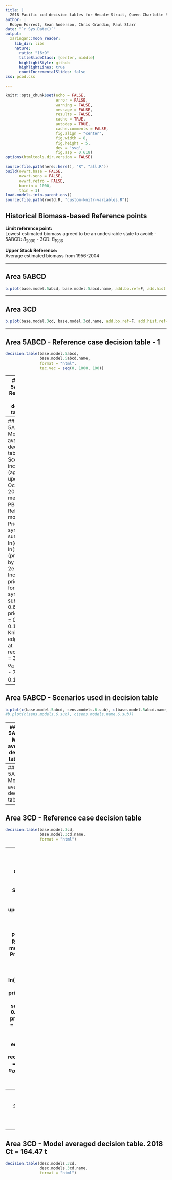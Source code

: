 ```yaml
---
title: |
  2018 Pacific cod decision tables for Hecate Strait, Queen Charlotte Sound (5ABCD) and West Coast Vancouver Island (3CD)
author: |
  Robyn Forrest, Sean Anderson, Chris Grandin, Paul Starr
date: "`r Sys.Date()`"
output:
  xaringan::moon_reader:
    lib_dir: libs
    nature:
      ratio: "16:9"
      titleSlideClass: [center, middle]
      highlightStyle: github
      highlightLines: true
      countIncrementalSlides: false
css: pcod.css

---
```


```r
knitr::opts_chunk$set(echo = FALSE,
                      error = FALSE,
                      warning = FALSE,
                      message = FALSE,
                      results = FALSE,
                      cache = TRUE,
                      autodep = TRUE,
                      cache.comments = FALSE,
                      fig.align = "center",
                      fig.width = 8,
                      fig.height = 5,
                      dev = 'svg',
                      fig.asp = 0.618)
options(htmltools.dir.version = FALSE)
```

```r
source(file.path(here::here(), "R", "all.R"))
build(ovwrt.base = FALSE,
      ovwrt.sens = FALSE,
      ovwrt.retro = FALSE,
      burnin = 1000,
      thin = 1)
load.models.into.parent.env()
source(file.path(rootd.R, "custom-knitr-variables.R"))
```


## Historical Biomass-based Reference points

**Limit reference point:**<br />
Lowest estimated biomass agreed to be an undesirable state to avoid:
  - 5ABCD: $B_{2000}$
  - 3CD:   $B_{1986}$

**Upper Stock Reference:**<br />
Average estimated biomass from 1956-2004

---

## Area 5ABCD
```r

b.plot(base.model.5abcd, base.model.5abcd.name, add.bo.ref=F, add.hist.ref=T, lrp=c(2000,2000), usr =c(1956,2004))
```

---

## Area 3CD
```r

b.plot(base.model.3cd, base.model.3cd.name, add.bo.ref=F, add.hist.ref=T, lrp=c(1986,1986), usr =c(1956,2004))
```



---

## Area 5ABCD - Reference case decision table - 1
<SPAN STYLE="font-size: 12pt">
```r
decision.table(base.model.5abcd,
               base.model.5abcd.name,
               format = "html",
               tac.vec = seq(0, 1000, 100))
```
</SPAN>

---
## Area 5ABCD - Reference case decision table - 2
<SPAN STYLE="font-size: 12pt">
```r
decision.table(base.model.5abcd,
               base.model.5abcd.name,
               format = "html",
               tac.vec = c(seq(1100, 2000, 100), 3000))
```
</SPAN>

---
## Area 5ABCD - Model averaged decision table
 - Scenarios included (agreed upon at Oct 11 2018 RPR meeting, PBS):
  - 1a Reference model
  - 2d Prior mean synoptic survey ln(q) = ln(1.0) (pro-rated by area)
  - 2e Increase prior SD for synoptic surveys to 0.6
  - 3a M prior mean = 0.4, SD = 0.1
  - 5a Knife-edged age at recruitment = 3 y
  - 6b $\sigma_O$ = 0.15
  - 7b $\sigma_W$ = 0.15

---
## Area 5ABCD - Scenarios used in decision table
```r
b.plot(c(base.model.5abcd, sens.models.6.sub), c(base.model.5abcd.name, sens.models.name.6.sub))
#b.plot(c(sens.models.6.sub), c(sens.models.name.6.sub))
```

---
## Area 5ABCD - Model averaged decision table - 1
<SPAN STYLE="font-size: 12pt">
```r
decision.table(desc.models.5abcd,
               desc.models.5abcd.name,
               format = "html",
               tac.vec = seq(0, 1000, 100))
```
</SPAN>

---
## Area 5ABCD - Model averaged decision table - 2
<SPAN STYLE="font-size: 12pt">
```r
decision.table(desc.models.5abcd,
               desc.models.5abcd.name,
               format = "html",
               tac.vec = c(seq(1100, 2000, 100), 3000))
```
</SPAN>

---
## Area 3CD - Reference case decision table
<SPAN STYLE="font-size: 10pt">
```r
decision.table(base.model.3cd,
               base.model.3cd.name,
               format = "html")
```
</SPAN>

---
## Area 3CD - Model averaged decision tables
 - Scenarios included (agreed upon at Oct 11 2018 RPR meeting, PBS):
  - 1a Reference model
  - 2d Prior mean synoptic survey ln(q) = ln(1.0)
  - 2e Increase prior SD for synoptic surveys to 0.6
  - 3a M prior mean = 0.4, SD = 0.1
  - 5a Knife-edged age at recruitment = 3 y
  - 6b $\sigma_O$ = 0.15
  - 7b $\sigma_W$ = 0.15

---
## Area 3CD - Scenarios used in decision table
```r
b.plot(c(base.model.3cd, sens.models.13.sub), c(base.model.3cd.name, sens.models.name.13.sub))
```


---
## Area 3CD - Model averaged decision table. 2018 Ct = 164.47 t
<SPAN STYLE="font-size: 10pt">
```r
decision.table(desc.models.3cd,
               desc.models.3cd.name,
               format = "html")
```
</SPAN>
